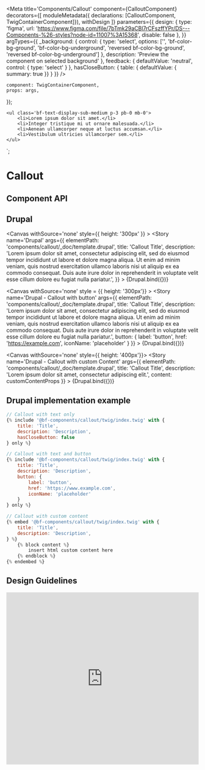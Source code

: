 

<Meta
    title='Components/Callout'
    component={CalloutComponent}
    decorators={[
        moduleMetadata({ declarations: [CalloutComponent, TwigContainerComponent]}),
        withDesign
    ]}
    parameters={{
        design: {
            type: 'figma',
            url: 'https://www.figma.com/file/7bTmk29aCBl7rCFszffYPr/DS---Components-%26-styles?node-id=11007%3A15368',
            disable: false
        },
    }}
    argTypes={{
        _background: {
            control: {
                type: 'select',
                options: ['', 'bf-color-bg-ground', 'bf-color-bg-underground', 'reversed bf-color-bg-ground', 'reversed bf-color-bg-underground']
            },
            description: 'Preview the component on selected background'
        },
        feedback: {
            defaultValue: 'neutral',
            control: { type: 'select' }
        },
        hasCloseButton: {
            table: { defaultValue: { summary: true }}
        }
    }}
/>

    component: TwigContainerComponent,
    props: args,
});

    <ul class='bf-text-display-sub-medium p-3 pb-0 mb-0'>
        <li>Lorem ipsum dolor sit amet.</li>
        <li>Integer tristique mi ut ornare malesuada.</li>
        <li>Aenean ullamcorper neque at luctus accumsan.</li>
        <li>Vestibulum ultricies ullamcorper sem.</li>
    </ul>
`;

# Callout

## Component API

<ArgsTable of={CalloutComponent} />

## Drupal

<Canvas withSource='none' style={{ height: '300px' }} >
    <Story
        name='Drupal'
        args={{
            elementPath: 'components/callout/_doc/template.drupal',
            title: 'Callout Title',
            description: 'Lorem ipsum dolor sit amet, consectetur adipiscing elit, sed do eiusmod tempor incididunt ut labore et dolore magna aliqua. Ut enim ad minim veniam, quis nostrud exercitation ullamco laboris nisi ut aliquip ex ea commodo consequat. Duis aute irure dolor in reprehenderit in voluptate velit esse cillum dolore eu fugiat nulla pariatur.',
        }}
    >
        {Drupal.bind({})}
    </Story>
</Canvas>

<Canvas withSource='none' style = {{ height: '300px'}} >
    <Story
        name='Drupal - Callout with button'
        args={{
            elementPath: 'components/callout/_doc/template.drupal',
            title: 'Callout Title',
            description: 'Lorem ipsum dolor sit amet, consectetur adipiscing elit, sed do eiusmod tempor incididunt ut labore et dolore magna aliqua. Ut enim ad minim veniam, quis nostrud exercitation ullamco laboris nisi ut aliquip ex ea commodo consequat. Duis aute irure dolor in reprehenderit in voluptate velit esse cillum dolore eu fugiat nulla pariatur.',
            button: { label: 'button', href: 'https://example.com', iconName: 'placeholder' }
        }}
    >
        {Drupal.bind({})}
    </Story>
</Canvas>


<Canvas withSource='none' style={{ height: '400px'}}>
    <Story
        name='Drupal - Callout with custom Content'
        args={{
            elementPath: 'components/callout/_doc/template.drupal',
            title: 'Callout Title',
            description: 'Lorem ipsum dolor sit amet, consectetur adipiscing elit.',
            content: customContentProps
        }}
    >
        {Drupal.bind({})}
    </Story>
</Canvas>



## Drupal implementation example

```jsx
// Callout with text only
{% include '@bf-components/callout/twig/index.twig' with {
    title: 'Title',
    description: 'Description',
    hasCloseButton: false
} only %}

// Callout with text and button
{% include '@bf-components/callout/twig/index.twig' with {
    title: 'Title',
    description: 'Description',
    button: {
        label: 'button',
        href: 'https://www.example.com',
        iconName: 'placeholder'
    }
} only %}

// Callout with custom content
{% embed '@bf-components/callout/twig/index.twig' with {
    title: 'Title',
    description: 'Description',
} %}
    {% block content %}
        insert html custom content here
    {% endblock %}
{% endembed %}

```

## Design Guidelines

<iframe width='100%'
        height='450'
        src='https://www.figma.com/embed?embed_host=share&url=https%3A%2F%2Fwww.figma.com%2Ffile%2F7bTmk29aCBl7rCFszffYPr%2FDS---Components-%2526-styles%3Fnode-id%3D11007%253A15368'
        frameBorder='0'
        allowFullScreen>
</iframe>
